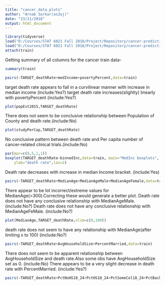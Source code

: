 ```yaml
---
title: "cancer_data_plots"
author: "Arnab Sarkar(as3uj)"
date: "23/11/2018"
output: html_document
---
```


```r
library(tidyverse)
load("D:/Courses/STAT 6021 Fall 2018/Project/Repository/cancer-prediction-project/train_v2.RData")
load("D:/Courses/STAT 6021 Fall 2018/Project/Repository/cancer-prediction-project/test_v2.RData")
attach(train)
```

Getting summary of all columns for the cancer train data-
```r
summary(train)
```


```r
pairs(~TARGET_deathRate+medIncome+povertyPercent,data=train)
```
target death rate appears to fall in a curvilinear manner with increase in median income (include:Yes?)
target death rate increases(slightly) linearly with povertyPercent (include:Yes?)

```r
plot(popEst2015,TARGET_deathRate)
```
There does not seem to be conclusive relationship between Population of County and death rate.(include:No)

```r
plot(studyPerCap,TARGET_deathRate)
```
No conclusive pattern between death rate and Per capita number of cancer-related clinical trials.(include:No)

```r
par(mar=c(8,5,1,1))
boxplot(TARGET_deathRate~binnedInc,data=train, main="MedInc boxplots",
    ylab="death rate",las=2)
```
Death rate decreases with increase in median Income bracket. (include:Yes)

```r
pairs(~TARGET_deathRate+MedianAge+MedianAgeMale+MedianAgeFemale,data=train)
```

There appear to be lot incorrect/extreme values for MedianAge(>300).Correcting these would generate
a better plot.
Death rate does not have any conclusive relationship with MedianAgeMale. (include:No?) 
Death rate does not have any conclusive relationship with MedianAgeFeMale. (include:No?)

```r
plot(MedianAge,TARGET_deathRate,xlim=c(0,100))
```
death rate does not seem to have any relationship with MedianAge(after limiting x to 100) (include:No?)

```r
pairs(~TARGET_deathRate+AvgHouseholdSize+PercentMarried,data=train)
```

There does not seem to be apparent relationship between AvgHouseholdSize and death rate.Also some obs have AvgHouseholdSize set as 0. (include:No)
There appears to be a very slight decrease in death rate with PercentMarried. (include:Yes?)

```r
pairs(~TARGET_deathRate+PctNoHS18_24+PctHS18_24+PctSomeCol18_24+PctBachDeg18_24,data=train)
```

